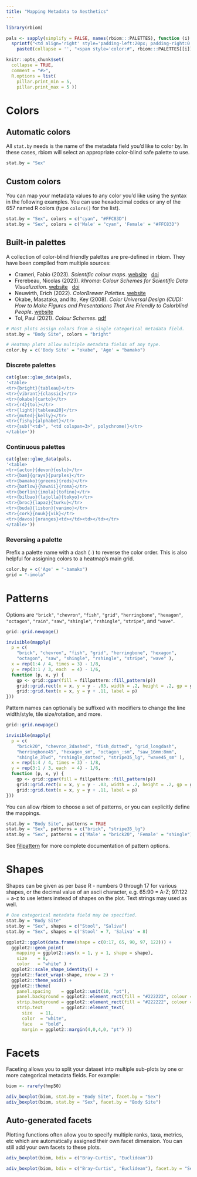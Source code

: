 ```yaml
---
title: "Mapping Metadata to Aesthetics"
---
```


```r
library(rbiom)

pals <- sapply(simplify = FALSE, names(rbiom:::PALETTES), function (i) {
  sprintf("<td align='right' style='padding-left:20px; padding-right:0'>%s</td><td>%s</td>", i, 
    paste0(collapse = '', "<span style='color:#", rbiom:::PALETTES[[i]], "'>&#9608;</span>") )})

knitr::opts_chunk$set(
  collapse = TRUE,
  comment = "#>",
  R.options = list(
    pillar.print_min = 5,
    pillar.print_max = 5 ))
```



# Colors


## Automatic colors

All `stat.by` needs is the name of the metadata field you'd like to color by.
In these cases, rbiom will select an appropriate color-blind safe palette to use.

``` r
stat.by = "Sex"
```



## Custom colors

You can map your metadata values to any color you'd like using the syntax 
in the following examples. You can use hexadecimal codes or any of the 657 
named R colors (type `colors()` for the list).

``` r
stat.by = "Sex", colors = c("cyan", "#FFC83D")
stat.by = "Sex", colors = c('Male' = "cyan", 'Female' = "#FFC83D")
```


## Built-in palettes

A collection of color-blind friendly palettes are pre-defined in rbiom. They have been compiled from multiple sources:

* Crameri, Fabio (2023). *Scientific colour maps*. [website](https://www.fabiocrameri.ch/colourmaps/) &nbsp; [doi](https://doi.org/10.5281/zenodo.8409685)
* Frerebeau, Nicolas (2023). *khroma: Colour Schemes for Scientific Data Visualization*. [website](https://packages.tesselle.org/khroma/) &nbsp; [doi](https://doi.org/10.5281/zenodo.1472077)
* Neuwirth, Erich (2022). *ColorBrewer Palettes*. [website](http://colorbrewer2.org)
* Okabe, Masataka, and Ito, Key (2008). *Color Universal Design (CUD): How to Make Figures and Presentations That Are Friendly to Colorblind People*. [website](https://jfly.uni-koeln.de/color/)
* Tol, Paul (2021). *Colour Schemes*. [pdf](https://personal.sron.nl/~pault/data/colourschemes.pdf)


``` r
# Most plots assign colors from a single categorical metadata field.
stat.by = "Body Site", colors = "bright"

# Heatmap plots allow multiple metadata fields of any type.
color.by = c('Body Site' = "okabe", 'Age' = "bamako")
```

### Discrete palettes

```r
cat(glue::glue_data(pals,
'<table>
<tr>{bright}{tableau}</tr>
<tr>{vibrant}{classic}</tr>
<tr>{okabe}{carto}</tr>
<tr>{r4}{tol}</tr>
<tr>{light}{tableau20}</tr>
<tr>{muted}{kelly}</tr>
<tr>{fishy}{alphabet}</tr>
<tr>{sub("<td>", "<td colspan=3>", polychrome)}</tr>
</table>'))
```


### Continuous palettes

```r
cat(glue::glue_data(pals,
'<table>
<tr>{acton}{devon}{oslo}</tr>
<tr>{bam}{grays}{purples}</tr>
<tr>{bamako}{greens}{reds}</tr>
<tr>{batlow}{hawaii}{roma}</tr>
<tr>{berlin}{imola}{tofino}</tr>
<tr>{bilbao}{lajolla}{tokyo}</tr>
<tr>{broc}{lapaz}{turku}</tr>
<tr>{buda}{lisbon}{vanimo}</tr>
<tr>{cork}{nuuk}{vik}</tr>
<tr>{davos}{oranges}<td></td><td></td></tr>
</table>'))
```


### Reversing a palette

Prefix a palette name with a dash (`-`) to reverse the color order.
This is also helpful for assigning colors to a heatmap's main grid.
``` r
color.by = c('Age' = "-bamako")
grid = "-imola"
```






# Patterns

Options are `"brick"`, `"chevron"`, `"fish"`, `"grid"`, `"herringbone"`,
`"hexagon"`, `"octagon"`, `"rain"`, `"saw"`, `"shingle"`, `"rshingle"`,
`"stripe"`, and `"wave"`.

```r

grid::grid.newpage()

invisible(mapply(
  p = c(
    "brick", "chevron", "fish", "grid", "herringbone", "hexagon", 
    "octagon", "saw", "shingle", "rshingle", "stripe", "wave" ), 
  x = rep(1:4 / 4, times = 3) - 1/8, 
  y = rep(3:1 / 3, each  = 4) - 1/6, 
  function (p, x, y) {
    gp <- grid::gpar(fill = fillpattern::fill_pattern(p))
    grid::grid.rect(x = x, y = y - .03, width = .2, height = .2, gp = gp)
    grid::grid.text(x = x, y = y + .11, label = p)
}))

```


Pattern names can optionally be suffixed with modifiers to change the line 
width/style, tile size/rotation, and more.

```r

grid::grid.newpage()

invisible(mapply(
  p = c(
    "brick20", "chevron_2dashed", "fish_dotted", "grid_longdash", 
    "herringbone45", "hexagon_sm", "octagon_:sm", "saw_16mm:8mm", 
    "shingle_3lwd", "rshingle_dotted", "stripe35_lg", "wave45_sm" ), 
  x = rep(1:4 / 4, times = 3) - 1/8, 
  y = rep(3:1 / 3, each  = 4) - 1/6, 
  function (p, x, y) {
    gp <- grid::gpar(fill = fillpattern::fill_pattern(p))
    grid::grid.rect(x = x, y = y - .03, width = .2, height = .2, gp = gp)
    grid::grid.text(x = x, y = y + .11, label = p)
}))

```


You can allow rbiom to choose a set of patterns, or you can explicitly define
the mappings.

``` r
stat.by = "Body Site", patterns = TRUE
stat.by = "Sex", patterns = c("brick", "stripe35_lg")
stat.by = "Sex", patterns = c('Male' = "brick20", 'Female' = "shingle")
```

See [fillpattern](https://cmmr.github.io/fillpattern/reference/fill_pattern.html#pattern-names) 
for more complete documentation of pattern options.




# Shapes

Shapes can be given as per base R - numbers 0 through 17 for various shapes,
or the decimal value of an ascii character, e.g. 65:90 = A-Z; 97:122 = a-z to use 
letters instead of shapes on the plot. Text strings may used as well.


``` r
# One categorical metadata field may be specified.
stat.by = "Body Site"
stat.by = "Sex", shapes = c("Stool", "Saliva")
stat.by = "Sex", shapes = c('Stool' = 7, 'Saliva' = 8)
```


```r
ggplot2::ggplot(data.frame(shape = c(0:17, 65, 90, 97, 122))) + 
  ggplot2::geom_point(
    mapping = ggplot2::aes(x = 1, y = 1, shape = shape),
    size    = 8,
    color   = "white" ) + 
  ggplot2::scale_shape_identity() +
  ggplot2::facet_wrap(~shape, nrow = 2) +
  ggplot2::theme_void() +
  ggplot2::theme(
    panel.spacing    = ggplot2::unit(10, "pt"),
    panel.background = ggplot2::element_rect(fill = "#222222", colour = NA),
    strip.background = ggplot2::element_rect(fill = "#222222", colour = NA),
    strip.text       = ggplot2::element_text(
      size   = 11, 
      color  = "white",
      face   = "bold",
      margin = ggplot2::margin(4,0,4,0, "pt") ))
```



# Facets

Faceting allows you to split your dataset into multiple sub-plots by one or 
more categorical metadata fields. For example:

```r
biom <- rarefy(hmp50)

adiv_boxplot(biom, stat.by = "Body Site", facet.by = "Sex")
adiv_boxplot(biom, stat.by = "Sex", facet.by = "Body Site")
```

## Auto-generated facets

Plotting functions often allow you to specify multiple ranks, taxa, metrics, 
etc which are automatically assigned their own facet dimension. You can still
add your own facets to these plots.

```r
adiv_boxplot(biom, bdiv = c("Bray-Curtis", "Euclidean"))
```

```r
adiv_boxplot(biom, bdiv = c("Bray-Curtis", "Euclidean"), facet.by = "Sex")
```

